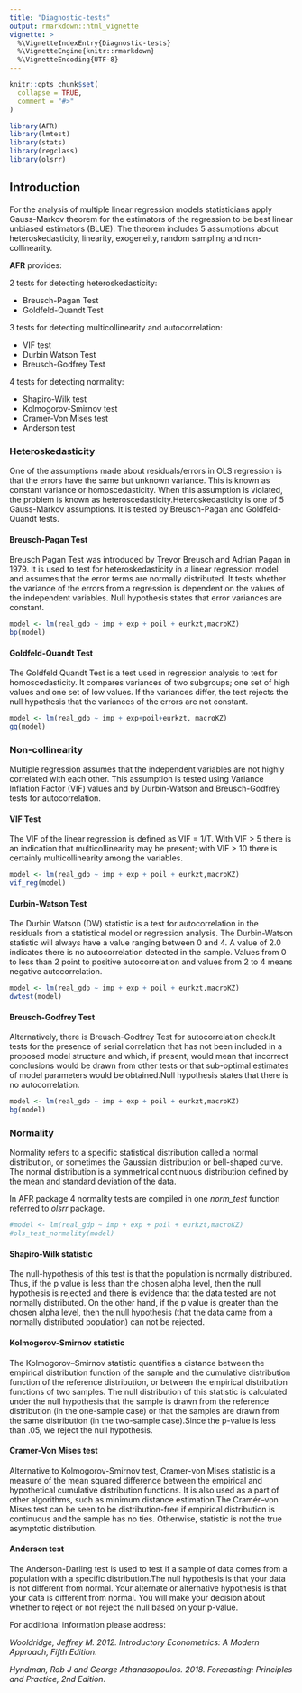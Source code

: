 ```yaml
---
title: "Diagnostic-tests"
output: rmarkdown::html_vignette
vignette: >
  %\VignetteIndexEntry{Diagnostic-tests}
  %\VignetteEngine{knitr::rmarkdown}
  %\VignetteEncoding{UTF-8}
---
```


```r
knitr::opts_chunk$set(
  collapse = TRUE,
  comment = "#>"
)
```

```r
library(AFR)
library(lmtest)
library(stats)
library(regclass)
library(olsrr)
```

## Introduction

For the analysis of multiple linear regression models statisticians apply Gauss-Markov theorem for the estimators of the regression to be best linear unbiased estimators (BLUE). The theorem includes 5 assumptions about heteroskedasticity, linearity, exogeneity, random sampling and non-collinearity.


**AFR** provides:

2 tests for detecting heteroskedasticity:

- Breusch-Pagan Test
- Goldfeld-Quandt Test

3 tests for detecting multicollinearity and autocorrelation:

- VIF test
- Durbin Watson Test
- Breusch-Godfrey Test


4 tests for detecting normality:

- Shapiro-Wilk test
- Kolmogorov-Smirnov test
- Cramer-Von Mises test
- Anderson test


### Heteroskedasticity

One of the assumptions made about residuals/errors in OLS regression is that the errors have the
same but unknown variance. This is known as constant variance or homoscedasticity. When this 
assumption is violated, the problem is known as heteroscedasticity.Heteroskedasticity is one of 5 Gauss-Markov assumptions. It is tested by Breusch-Pagan and Goldfeld-Quandt tests. 

#### Breusch-Pagan Test

Breusch Pagan Test was introduced by Trevor Breusch and Adrian Pagan in 1979. It is used to
test for heteroskedasticity in a linear regression model and assumes that the error terms are 
normally distributed. It tests whether the variance of the errors from a regression is dependent 
on the values of the independent variables. Null hypothesis states that error variances are constant.


```r
model <- lm(real_gdp ~ imp + exp + poil + eurkzt,macroKZ)
bp(model)
```


#### Goldfeld-Quandt Test

The Goldfeld Quandt Test is a test used in regression analysis to test for homoscedasticity. It compares variances of two subgroups; one set of high values and one set of low values. If the variances differ, the test rejects the null hypothesis that the variances of the errors are not constant.


```r
model <- lm(real_gdp ~ imp + exp+poil+eurkzt, macroKZ)
gq(model)
```


### Non-collinearity

Multiple regression assumes that the independent variables are not highly correlated with each other. This assumption is tested using Variance Inflation Factor (VIF) values and by Durbin-Watson and Breusch-Godfrey tests for autocorrelation.

#### VIF Test

The VIF of the linear regression is defined as VIF = 1/T. With VIF > 5 there is an indication that multicollinearity may be present; with VIF > 10 there is certainly multicollinearity among the variables.

```r
model <- lm(real_gdp ~ imp + exp + poil + eurkzt,macroKZ)
vif_reg(model)
```

#### Durbin-Watson Test

The Durbin Watson (DW) statistic is a test for autocorrelation in the residuals from a statistical model or regression analysis. The Durbin-Watson statistic will always have a value ranging between 0 and 4. A value of 2.0 indicates there is no autocorrelation detected in the sample. Values from 0 to less than 2 point to positive autocorrelation and values from 2 to 4 means negative autocorrelation.

```r
model <- lm(real_gdp ~ imp + exp + poil + eurkzt,macroKZ)
dwtest(model)
```

#### Breusch-Godfrey Test

Alternatively, there is Breusch-Godfrey Test for autocorrelation check.It tests for the presence of serial correlation that has not been included in a proposed model structure and which, if present, would mean that incorrect conclusions would be drawn from other tests or that sub-optimal estimates of model parameters would be obtained.Null hypothesis states that there is no autocorrelation.

```r
model <- lm(real_gdp ~ imp + exp + poil + eurkzt,macroKZ)
bg(model)
```

### Normality

Normality refers to a specific statistical distribution called a normal distribution, or sometimes the Gaussian distribution or bell-shaped curve. The normal distribution is a symmetrical continuous distribution defined by the mean and standard deviation of the data. 

In AFR package 4 normality tests are compiled in one *norm_test* function referred to *olsrr* package.

```r
#model <- lm(real_gdp ~ imp + exp + poil + eurkzt,macroKZ)
#ols_test_normality(model)
```


#### Shapiro-Wilk statistic

The null-hypothesis of this test is that the population is normally distributed. Thus, if the p value is less than the chosen alpha level, then the null hypothesis is rejected and there is evidence that the data tested are not normally distributed. On the other hand, if the p value is greater than the chosen alpha level, then the null hypothesis (that the data came from a normally distributed population) can not be rejected.

#### Kolmogorov-Smirnov statistic

The Kolmogorov–Smirnov statistic quantifies a distance between the empirical distribution function of the sample and the cumulative distribution function of the reference distribution, or between the empirical distribution functions of two samples. The null distribution of this statistic is calculated under the null hypothesis that the sample is drawn from the reference distribution (in the one-sample case) or that the samples are drawn from the same distribution (in the two-sample case).Since the p-value is less than .05, we reject the null hypothesis. 


#### Cramer-Von Mises test

Alternative to Kolmogorov-Smirnov test, Cramer-von Mises statistic is a measure of the mean squared difference between the empirical and hypothetical cumulative distribution functions. It is also used as a part of other algorithms, such as minimum distance estimation.The Cramér–von Mises test can be seen to be distribution-free if empirical distribution is continuous and the sample has no ties. Otherwise,  statistic is not the true asymptotic distribution. 


#### Anderson test

The Anderson-Darling test is used to test if a sample of data comes from a population with a specific distribution.The null hypothesis is that your data is not different from normal. Your alternate or alternative hypothesis is that your data is different from normal. You will make your decision about whether to reject or not reject the null based on your p-value. 


For additional information please address:

*Wooldridge, Jeffrey M. 2012. Introductory Econometrics: A Modern Approach, Fifth Edition.* 

*Hyndman, Rob J and George Athanasopoulos. 2018. Forecasting: Principles and Practice, 2nd Edition.* 


